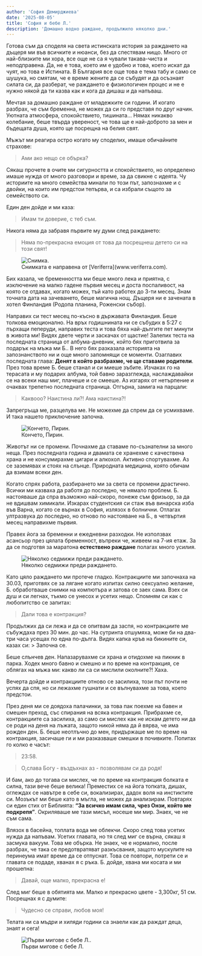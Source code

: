 ```yaml
---
author: 'София Демирджиева'
date: '2025-08-05'
title: 'София и бебе Л.'
description: 'Домашно водно раждане, продължило няколко дни.'
---
```


Готова съм да споделя на света истинската история за раждането на дъщеря ми във всичките и нюанси, без да спестявам нищо. Много от най-близките ми хора, все още не са я чували такава-чиста и неподправена. Да, не е това, което им е удобно и това, което искат да чуят, но това е Истината. В България все още това е тема табу и само се шушука, но смятам, че е време жените да се събудят и да осъзнаят силата си, да разберат, че раждането е физиологичен процес и не е нужно някой да ти казва как и кога да дишаш и да напъваш. 

Мечтая за домашно раждане от младежките си години. И когато разбрах, че съм бременна, не можех да си го представя по друг начин. Уютната атмосфера, спокойствието, тишината… Нямах никакво колебание, беше твърда увереност, че това ще е най-доброто за мен и бъдещата душа, която ще посрещна на белия свят. 

Мъжът ми реагира остро когато му споделих, имаше обичайните страхове:

> Ами ако нещо се обърка? 

Сякаш прочете в очите ми сигурността и спокойствието, но определено имаше нужда от много разговори и време, за да свикне с идеята. Чу историите на много семейства минали по този път, запознахме и с двойки, на които им предстои тепърва, и са избрали същото за семейството си. 

Един ден дойде и ми каза:

> Имам ти доверие, с теб съм. 

Никога няма да забравя първите му думи след раждането: 

> Няма по-прекрасна емоция от това да посрещнеш детето си на този свят! 

<figure>
  <img 
    src="https://i.ibb.co/6RfFzydv/IMG-2263.jpg" 
    alt="Снимка." 
  />
  <figcaption>Снимката е направена от [Veriferra](www.veriferra.com).</figcaption>
</figure>

Бих казала, че бременността ми беше много лека и приятна, с изключение на малко гадене първия месец и доста поспаливост, на която се отдавах, когато можех, тъй като работех до 3-ти месец. Знам точната дата на зачеването, беше магична нощ. Дъщеря ни е зачената в хотел Финландия (Родопа планина, Роженски събор). 

Направих си тест месец по-късно в държавата Финландия. Беше толкова емоционално. На връх годишнината ни се събудих в 5:27 с пърхащи пеперуди, направих теста и това бяха най-дългите пет минути в живота ми! Видях двете черти и заскачах от щастие! Залепих теста на последната страница от албума-дневник, който бях приготвила за подарък на мъжа ми Б.. В него бях разказала историята на запознанството ни и още много запомнящи се моменти. Озаглавих последната глава: **Денят в който разбрахме, че ще ставаме родители**. През това време Б. беше станал и си миеше зъбите. Изчаках го на терасата и му подарих албума, той бавно заразглежда, наслаждавайки се на всеки наш миг, плачеше и се смееше. Аз изгарях от нетърпение и очаквах трепетно последната страница. Отгърна, замига на парцали: 

> Каквооо? Наистина ли?! Ама наистина?! 

Запрегръща ме, разцелува ме. Не можехме да спрем да се усмихваме. И така нашето приключение започна. 

<figure>
  <img 
    src="https://i.ibb.co/Hf5VdPyS/IMG-2264.jpg" 
    alt="Кончето, Пирин." 
  />
  <figcaption>Кончето, Пирин.</figcaption>
</figure>

Животът ни се промени. Почнахме да ставаме по-съзнателни за много неща. През последната година и двамата се хранехме с качествена храна и не консумирахме цигари и алкохол. Активно спортувахме. Аз се заземявах и стоях на слънце. Природната медицина, която обичам да взимам всеки ден. 

Когато спрях работа, разбирането ми за света се промени драстично. Всички ми казваха да работя до последно, че нямало проблем. Б. настояваше да спра възможно най-скоро, понеже съм фризьор, за да не вдишвам химикали. Изкарах студентския си стаж във винарска изба във Варна, когато се върнах в София, излязох в болнични. Отлагах ултразвука до последно, но отново по настояване на Б., в четвъртия месец направихме първия. 

Правех йога за бременни и ежедневни разходки. Не използвах асансьор през цялата бременност, въпреки че, живеем на 7-ия етаж. За да се подготвя за маратона **естествено раждане** полагах много усилия.

<figure>
  <img 
    src="https://i.ibb.co/r8WhTcm/IMG-2262.jpg" 
    alt="Няколко седмижи преди раждането." 
  />
  <figcaption>Няколко седмижи преди раждането.</figcaption>
</figure>

Като цяло раждането ми протече гладко. Контракциите ми започнаха на 30.03, приготвях се за лягане когато изпитах силно сексуално желание, Б. обработваше снимки на компютъра и затова се заех сама. Взех си душ и си легнах, тъкмо се унесох и усетих нещо. Спомням си как с любопитство се запитах: 

> Дали това е контракция? 

Продължих да си лежа и да се опитвам да заспя, но контракциите ме събуждаха през 30 мин. до час. На сутринта отшумяха, може би на два-три часа усещах по една по-дълга. Видях капка кръв на бикините си, казах си: > Започна се. 

Беше слънчев ден. Напазарувахме си храна и отидохме на пикник в парка. Ходех много бавно и смешно и по време на контракция, се облягах на мъжа ми: какво ли са си мислили околните?! Хаха. 

Вечерта дойде и контракциите отново се засилиха, този път почти не успях да спя, но си лежахме гушнати и се вълнувахме за това, което предстои. 

През деня ми се доядоха палачинки, за това пак поехме на бавен и смешен преход, със спирания на всяка контракция. Прибрахме се, контракциите са засилиха, аз само си мислех как не искам детето ни да се роди на деня на лъжата, защото никой няма да й вярва, че има рожден ден. Б. беше неотлъчно до мен, придържаше ме по време на контракция, засичаше ги и ми разказваше смешки в почивките. Попитах го колко е часът: 

> 23:58. 

> О,слава Богу -  въздъхнах аз - позволявам си да родя! 

И бам, ако до тогава си мислех, че по време на контракция болката е силна, тази вече беше велика! Преместих се на йога топката, дишах, оглеждах се навътре в себе си, вокализирах, дадох воля на инстиктите си. Мозъкът ми беше като в мъгла, не можех да анализирам. Повтарях си един стих от Библията: **“За всичко имам сила, чрез Онзи, който ме подкрепя”**. Окриляваше ме тази мисъл, носеше ми мир. Знаех, че не съм сама. 

Влязох в басейна, топлата вода ме облекчи. Скоро след това усетих нужда да напъвам. Усетих главата, но тя след миг се върна, сякаш я засмука вакуум. Това ме обърка. Не знаех, че е нормално, после разбрах, че така се предотвратяват разкъсвания, защото мускулите на перинеума имат време да се отпуснат. Това се повтори, потрети се и главата се подаде, хванах я с ръка. Б. дойде, хвана ми косата и ми прошепна: 

> Давай, още малко, прекрасна е! 

След миг беше в обятията ми. Малко и прекрасно цвете - 3,300кг, 51 см. Посрещнах я с думите: 

> Чудесно се справи, любов моя!

Телата ни са мъдри и хиляди години са знаели как да раждат деца, знаят и сега!

<figure>
  <img 
    src="https://i.ibb.co/rK0NzvWr/IMG-2261.jpg" 
    alt="Първи мигове с бебе Л.." 
  />
  <figcaption>Първи мигове с бебе Л.</figcaption>
</figure>